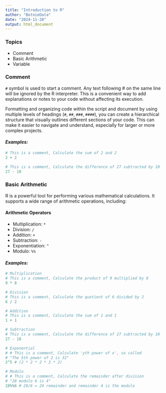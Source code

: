 ```yaml
---
title: "Introduction to R"
author: "BotnieData"
date: "2024-11-28"
output: html_document
---
```


### Topics
- Comment
- Basic Arithmetic
- Variable


### **Comment**
`#` symbol is used to start a comment. Any text following # on the same line will be ignored by the R interpreter. 
This is a convenient way to add explanations or notes to your code without affecting its execution.

Formatting and organizing code within the script and document by using multiple levels of headings (`#`, `##`, `###`, `####`), you can create a hierarchical structure that visually outlines different sections of your code. This can make it easier to navigate and understand, especially for larger or more complex projects.

#### *Examples:*
```r
# This is a comment, Calculate the sum of 2 and 2
2 + 2

# This is a comment, Calculate the difference of 27 subtracted by 10
27 - 10
```

### **Basic Arithmetic**
R is a powerful tool for performing various mathematical calculations. It supports a wide range of arithmetic operations, including:

#### **Arithmetic Operators**
- Multiplication: `*`
- Division: `/`
- Addition: `+`
- Subtraction: `-`
- Exponentiation: `^`
- Modulo: `%%`

#### *Examples:*
```r

# Multiplication
# This is a comment, Calculate the product of 9 multiplied by 8
9 * 8

# Division
# This is a comment, Calculate the quotient of 6 divided by 2
6 / 2

# Addition
# This is a comment, Calculate the sum of 1 and 1
1 + 1

# Subtraction
# This is a comment, Calculate the difference of 27 subtracted by 10
27 - 10

# Exponential
# # This is a comment, Calculate 'yth power of x', so called 
# "The 5th power of 2 is 32"
2^5 # (2 * 2 * 2 * 2 * 2)

# Modulo
# # This is a comment, Calculate the remainder after division
# "28 modulo 6 is 4"
28%%6 # 28/6 = 24 remainder and remainder 4 is the modulo
```

